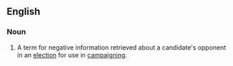 ==English==
===Noun===
{{en-noun|-}}
# {{context|politics}} A term for negative information retrieved about a candidate's opponent in an [[election]] for use in [[campaign]]ing.